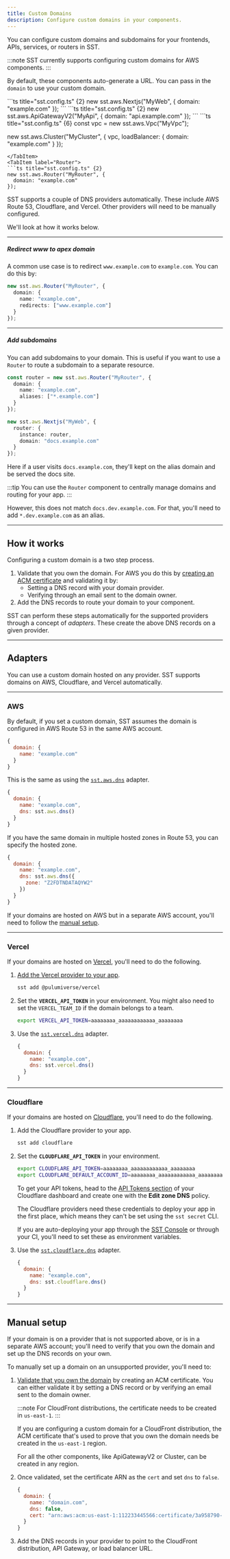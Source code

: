 ```yaml
---
title: Custom Domains
description: Configure custom domains in your components.
---
```



You can configure custom domains and subdomains for your frontends, APIs, services, or routers in SST.

:::note
SST currently supports configuring custom domains for AWS components.
:::

By default, these components auto-generate a URL. You can pass in the `domain` to use your custom domain.

<Tabs>
  <TabItem label="Frontend">
  ```ts title="sst.config.ts" {2}
  new sst.aws.Nextjs("MyWeb", {
    domain: "example.com"
  });
  ```
  </TabItem>
  <TabItem label="API">
  ```ts title="sst.config.ts" {2}
  new sst.aws.ApiGatewayV2("MyApi", {
    domain: "api.example.com"
  });
  ```
  </TabItem>
  <TabItem label="Service">
  ```ts title="sst.config.ts" {6}
  const vpc = new sst.aws.Vpc("MyVpc");

  new sst.aws.Cluster("MyCluster", {
    vpc,
    loadBalancer: {
      domain: "example.com"
    }
  });
  ```
  </TabItem>
  <TabItem label="Router">
  ```ts title="sst.config.ts" {2}
  new sst.aws.Router("MyRouter", {
    domain: "example.com"
  });
  ```
  </TabItem>
</Tabs>

SST supports a couple of DNS providers automatically. These include AWS Route 53, Cloudflare, and Vercel. Other providers will need to be manually configured.

We'll look at how it works below.

---

##### Redirect www to apex domain

A common use case is to redirect `www.example.com` to `example.com`. You can do this by:

```ts title="sst.config.ts" {3,4}
new sst.aws.Router("MyRouter", {
  domain: {
    name: "example.com",
    redirects: ["www.example.com"]
  }
});
```

---

##### Add subdomains

You can add subdomains to your domain. This is useful if you want to use a `Router` to route a subdomain to a separate resource.

```ts title="sst.config.ts" {3,4,11}
const router = new sst.aws.Router("MyRouter", {
  domain: {
    name: "example.com",
    aliases: ["*.example.com"]
  }
});

new sst.aws.Nextjs("MyWeb", {
  router: {
    instance: router,
    domain: "docs.example.com"
  }
});
```

Here if a user visits `docs.example.com`, they'll kept on the alias domain and be served the docs site.

:::tip
You can use the `Router` component to centrally manage domains and routing for your
app.
:::

However, this does not match `docs.dev.example.com`. For that, you'll need to add `*.dev.example.com` as an alias.

---

## How it works

Configuring a custom domain is a two step process.

1. Validate that you own the domain. For AWS you do this by [creating an ACM certificate](https://docs.aws.amazon.com/acm/latest/userguide/domain-ownership-validation.html) and validating it by:
   - Setting a DNS record with your domain provider.
   - Verifying through an email sent to the domain owner.
2. Add the DNS records to route your domain to your component.

SST can perform these steps automatically for the supported providers through a concept of _adapters_. These create the above DNS records on a given provider.

---

## Adapters

You can use a custom domain hosted on any provider. SST supports domains on AWS, Cloudflare, and Vercel automatically.

---

### AWS

By default, if you set a custom domain, SST assumes the domain is configured in AWS Route 53 in the same AWS account.

```js
{
  domain: {
    name: "example.com"
  }
}
```

This is the same as using the [`sst.aws.dns`](/docs/component/aws/dns/) adapter.

```js
{
  domain: {
    name: "example.com",
    dns: sst.aws.dns()
  }
}
```

If you have the same domain in multiple hosted zones in Route 53, you can specify the hosted zone.

```js {5}
{
  domain: {
    name: "example.com",
    dns: sst.aws.dns({
      zone: "Z2FDTNDATAQYW2"
    })
  }
}
```

If your domains are hosted on AWS but in a separate AWS account, you'll need to follow the [manual setup](#manual-setup).

---

### Vercel

If your domains are hosted on [Vercel](https://vercel.com), you'll need to do the following.

1. [Add the Vercel provider to your app](/docs/component/vercel/dns/#configure-provider).

   ```bash
   sst add @pulumiverse/vercel
   ```

2. Set the **`VERCEL_API_TOKEN`** in your environment. You might also need to set the `VERCEL_TEAM_ID` if the domain belongs to a team.

   ```bash
   export VERCEL_API_TOKEN=aaaaaaaa_aaaaaaaaaaaa_aaaaaaaa
   ```

3. Use the [`sst.vercel.dns`](/docs/component/vercel/dns/) adapter.

   ```js
   {
     domain: {
       name: "example.com",
       dns: sst.vercel.dns()
     }
   }
   ```

---

### Cloudflare

If your domains are hosted on [Cloudflare](https://developers.cloudflare.com/dns/), you'll need to do the following.

1. Add the Cloudflare provider to your app.

   ```bash
   sst add cloudflare
   ```

2. Set the **`CLOUDFLARE_API_TOKEN`** in your environment.

   ```bash
   export CLOUDFLARE_API_TOKEN=aaaaaaaa_aaaaaaaaaaaa_aaaaaaaa
   export CLOUDFLARE_DEFAULT_ACCOUNT_ID=aaaaaaaa_aaaaaaaaaaaa_aaaaaaaa
   ```

   To get your API tokens, head to the [API Tokens section](https://dash.cloudflare.com/profile/api-tokens) of your Cloudflare dashboard and create one with the **Edit zone DNS** policy.

   The Cloudflare providers need these credentials to deploy your app in the first place, which means they can't be set using the `sst secret` CLI.

   If you are auto-deploying your app through the [SST Console](console.mdx#autodeploy) or through your CI, you'll need to set these as environment variables.


3. Use the [`sst.cloudflare.dns`](/docs/component/cloudflare/dns/) adapter.

   ```js
   {
     domain: {
       name: "example.com",
       dns: sst.cloudflare.dns()
     }
   }
   ```

---

## Manual setup

If your domain is on a provider that is not supported above, or is in a separate AWS account; you'll need to verify that you own the domain and set up the DNS records on your own.

To manually set up a domain on an unsupported provider, you'll need to:

1. [Validate that you own the domain](https://docs.aws.amazon.com/acm/latest/userguide/domain-ownership-validation.html) by creating an ACM certificate. You can either validate it by setting a DNS record or by verifying an email sent to the domain owner.

   :::note
   For CloudFront distributions, the certificate needs to be created in `us-east-1`.
   :::

   If you are configuring a custom domain for a CloudFront distribution, the ACM certificate that's used to prove that you own the domain needs be created in the `us-east-1` region.

   For all the other components, like ApiGatewayV2 or Cluster, can be created in any region.

2. Once validated, set the certificate ARN as the `cert` and set `dns` to `false`.

   ```js
   {
     domain: {
       name: "domain.com",
       dns: false,
       cert: "arn:aws:acm:us-east-1:112233445566:certificate/3a958790-8878-4cdc-a396-06d95064cf63"
     }
   }
   ```

3. Add the DNS records in your provider to point to the CloudFront distribution, API Gateway, or load balancer URL.
